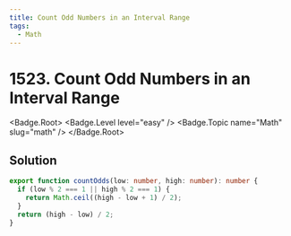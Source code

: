 ```yaml
---
title: Count Odd Numbers in an Interval Range
tags:
  - Math
---
```


# 1523. Count Odd Numbers in an Interval Range

<Badge.Root>
  <Badge.Level level="easy" />
  <Badge.Topic name="Math" slug="math" />
</Badge.Root>

## Solution

```typescript filename="solution.ts" copy
export function countOdds(low: number, high: number): number {
  if (low % 2 === 1 || high % 2 === 1) {
    return Math.ceil((high - low + 1) / 2);
  }
  return (high - low) / 2;
}
```

<ProblemLink
  codingSite="leetcode"
  href="https://leetcode.com/problems/count-odd-numbers-in-an-interval-range"
  title="Count Odd Numbers in an Interval Range"
/>

